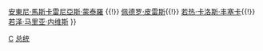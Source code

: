 {{Navbox
|name=CapeVerdePresidents
|title=[[佛得角总统|佛得角共和国总统]]
|imageleft = [[File:Flag of Cape Verde.svg|right|80px|佛得角共和国国旗]]
|image = [[File:Coat_of_arms_of_Cape_Verde.svg|right|60px|佛得角共和国国徽]]
|liststyle=font-size:95%;
|list1= [[阿里斯蒂德斯·马里亚·佩雷拉]] {{!}} <!--
-->[[安東尼·馬斯卡雷尼亞斯·蒙泰羅]] {{!}} <!--
-->[[佩德罗·皮雷斯]]{{!}} <!--
-->[[若热·卡洛斯·丰塞卡]]{{!}} <!--
-->[[若泽·马里亚·内维斯]]
}}
<noinclude>
[[Category:佛得角总统| ]]
[[Category:国家元首导航模板|C]]
[[Category:佛得角政治人物模板|总统]]
</noinclude>